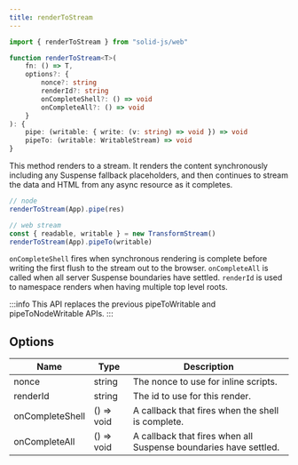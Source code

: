 ```yaml
---
title: renderToStream
---
```


```ts
import { renderToStream } from "solid-js/web"

function renderToStream<T>(
	fn: () => T,
	options?: {
		nonce?: string
		renderId?: string
		onCompleteShell?: () => void
		onCompleteAll?: () => void
	}
): {
	pipe: (writable: { write: (v: string) => void }) => void
	pipeTo: (writable: WritableStream) => void
}

```

This method renders to a stream.
It renders the content synchronously including any Suspense fallback placeholders, and then continues to stream the data and HTML from any async resource as it completes.

```ts
// node
renderToStream(App).pipe(res)

// web stream
const { readable, writable } = new TransformStream()
renderToStream(App).pipeTo(writable)
```

`onCompleteShell` fires when synchronous rendering is complete before writing the first flush to the stream out to the browser.
`onCompleteAll` is called when all server Suspense boundaries have settled.
`renderId` is used to namespace renders when having multiple top level roots.

:::info
	This API replaces the previous pipeToWritable and pipeToNodeWritable
	APIs.
:::

## Options

| Name            | Type       | Description                                                      |
| --------------- | ---------- | ---------------------------------------------------------------- |
| nonce           | string     | The nonce to use for inline scripts.                             |
| renderId        | string     | The id to use for this render.                                   |
| onCompleteShell | () => void | A callback that fires when the shell is complete.                |
| onCompleteAll   | () => void | A callback that fires when all Suspense boundaries have settled. |
